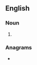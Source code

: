 {{also|Aspies}}
==English==

===Noun===
{{head|en|noun form}}

# {{plural of|en|aspie}}

===Anagrams===
* {{anagrams|en|a=aeipss|asspie|paises|sepias}}